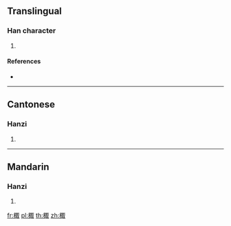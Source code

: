 ==Translingual==

===Han character===
{{Han char|rn=75|rad=木|as=08|sn=12|four=47940|canj=DSJE|ids=⿰木取}}

# {{defn|Han|sort=木08}}

====References====
* {{Han ref|kx=0535.010|dkj=14990|dj=0922.200|hdz=21224.070|uh=68F7|ud=26871|bh=D9B4|bd=55732}}

----

==Cantonese==

===Hanzi===
{{yue-hanzi|jyut=[[zau1]], [[sau2]]|y=jau1, sau2}}

# {{defn|lang=yue|sort=木08}}

----

==Mandarin==

===Hanzi===
{{cmn-hanzi|pin=[[zōu]] ([[zou1]]), [[sǒu]] ([[sou3]])|wg=tsou<sup>1</sup>, sou<sup>3</sup>}}

# {{defn|lang=cmn|sort=木08}}

[[fr:棷]]
[[pl:棷]]
[[th:棷]]
[[zh:棷]]